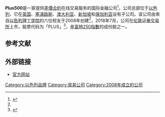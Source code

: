 {{Infobox company
| name             = Plus500
| logo             = Plus500 logo.svg
| logo_size        = 
| image = Plus500 Offices.jpg
| image_caption = Plus500位於[[以色列|以色列]][[海法|海法]]的總部
| type             = [[上市公司|上市公司]]
| traded_as        = {{lse|PLUS}}
| industry         = [[电子交易平台|电子交易平台]]
| foundation       = {{start date |2008}}
| production       = 
| services         = [[电子交易平台|电子交易平台]]
| num_employees    = 
| parent           = 
| footnotes        = 
| homepage         = {{URL|Plus500.com}}
}}
'''Plus500'''是一家提供[[差價合約|差價合約]]在线交易服务的国际金融公司<ref name="globes">{{Cite web|title=Plus500: Absolutely Israeli|url=http://www.globes.co.il/serveen/globes/docview.asp?did=1000872650&fid=1724|accessdate=2018-09-07|date=2013-08-18|publisher=Globes|archive-date=2013-12-02|archive-url=https://web.archive.org/web/20131202234640/http://www.globes.co.il/serveen/globes/docview.asp?did=1000872650&fid=1724|dead-url=no}}</ref>，公司总部位于[[以色列|以色列]]，它在[[英国|英国]]、[[塞浦路斯|塞浦路斯]]、[[澳大利亚|澳大利亚]]、[[新加坡|新加坡]]和[[保加利亚|保加利亚]]设有子公司。该公司由來自[[以色列理工学院|以色列理工学院]]的六位校友于2008年创建<ref name="globes" />，2018年7月，公司在[[伦敦证券交易所|伦敦证券交易所]]上市，股票代码为「PLUS」<ref>{{Cite web|title=PLUS PLUS500 LTD ORD ILS0.01 (DI)|url=https://www.londonstockexchange.com/exchange/prices-and-markets/stocks/summary/c2ompany-summary/IL0011284465GBGBXSTMM.html|accessdate=2019-08-01|publisher=LSE}}</ref>，是[[富時250指數|富時250指數]]的成份股之一。

== 参考文献 ==
{{Reflist|2}}

== 外部链接 ==
* [https://www.plus500.co.uk/ 官方网站] {{Wayback|url=https://www.plus500.co.uk/ |date=20210207161456 }}

[[Category:以色列品牌|Category:以色列品牌]]
[[Category:貿易公司|Category:貿易公司]]
[[Category:2008年成立的公司|Category:2008年成立的公司]]